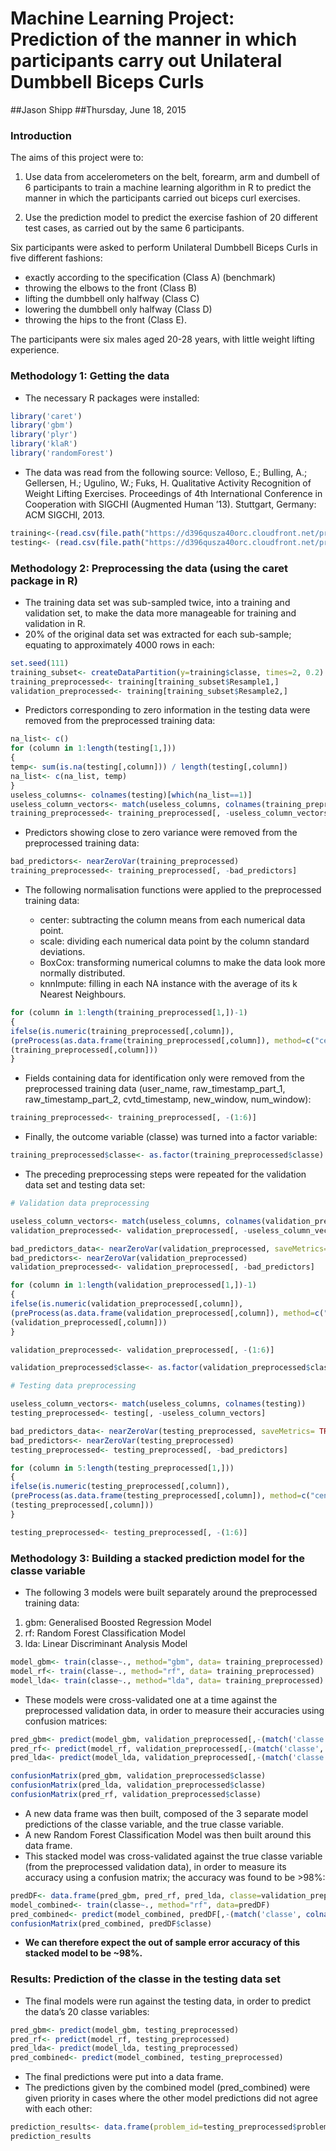 # Machine Learning Project: Prediction of the manner in which participants carry out Unilateral Dumbbell Biceps Curls    
##Jason Shipp
##Thursday, June 18, 2015
  
### Introduction

The aims of this project were to:

1. Use data from accelerometers on the belt, forearm, arm and dumbell of 6 participants to train a machine learning algorithm in R to predict the manner in which the participants carried out biceps curl exercises.

2. Use the prediction model to predict the exercise fashion of 20 different test cases, as carried
out by the same 6 participants.

Six participants were asked to perform Unilateral Dumbbell Biceps Curls in five different fashions: 

* exactly according to the specification (Class A) (benchmark)
* throwing the elbows to the front (Class B)
* lifting the dumbbell only halfway (Class C) 
* lowering the dumbbell only halfway (Class D)
* throwing the hips to the front (Class E). 

The participants were six males aged 20-28 years, with little weight lifting experience.  

### Methodology 1: Getting the data

* The necessary R packages were installed:

```r
library('caret')
library('gbm')
library('plyr')
library('klaR')
library('randomForest')
```
* The data was read from the following source:
Velloso, E.; Bulling, A.; Gellersen, H.; Ugulino, W.; Fuks, H.
Qualitative Activity Recognition of Weight Lifting Exercises. Proceedings of 4th International Conference in Cooperation with SIGCHI (Augmented Human '13).
Stuttgart, Germany: ACM SIGCHI, 2013.

```r
training<-(read.csv(file.path("https://d396qusza40orc.cloudfront.net/predmachlearn/pml-training.csv"), stringsAsFactors=FALSE))
testing<- (read.csv(file.path("https://d396qusza40orc.cloudfront.net/predmachlearn/pml-testing.csv"), stringsAsFactors=FALSE))
```

### Methodology 2: Preprocessing the data (using the caret package in R)

* The training data set was sub-sampled twice, into a training and validation set, to make the data more manageable for training and validation in R. 
* 20% of the original data set was extracted for each sub-sample; equating to approximately 4000 rows in each:

```r
set.seed(111)
training_subset<- createDataPartition(y=training$classe, times=2, 0.2)
training_preprocessed<- training[training_subset$Resample1,]
validation_preprocessed<- training[training_subset$Resample2,]
```

* Predictors corresponding to zero information in the testing data were removed from the preprocessed training data:

```r
na_list<- c()
for (column in 1:length(testing[1,]))
{
temp<- sum(is.na(testing[,column])) / length(testing[,column])
na_list<- c(na_list, temp)
}
useless_columns<- colnames(testing)[which(na_list==1)]
useless_column_vectors<- match(useless_columns, colnames(training_preprocessed))
training_preprocessed<- training_preprocessed[, -useless_column_vectors]
```

* Predictors showing close to zero variance were removed from the preprocessed training data:

```r
bad_predictors<- nearZeroVar(training_preprocessed)
training_preprocessed<- training_preprocessed[, -bad_predictors]
```

* The following normalisation functions were applied to the preprocessed training data:
	
	+ center: subtracting the column means from each numerical data point.
	+ scale: dividing each numerical data point by the column standard deviations.
	+ BoxCox: transforming numerical columns to make the data look more normally distributed.
	+ knnImpute: filling in each NA instance with the average of its k Nearest Neighbours.

```r
for (column in 1:length(training_preprocessed[1,])-1)
{
ifelse(is.numeric(training_preprocessed[,column]), 
(preProcess(as.data.frame(training_preprocessed[,column]), method=c("center", "scale", "BoxCox", "knnImpute"))),
(training_preprocessed[,column]))
}
```
* Fields containing data for identification only were removed from the preprocessed training data (user_name, raw_timestamp_part_1, 
raw_timestamp_part_2, cvtd_timestamp, new_window, num_window):

```r
training_preprocessed<- training_preprocessed[, -(1:6)]
```

* Finally, the outcome variable (classe) was turned into a factor variable:

```r
training_preprocessed$classe<- as.factor(training_preprocessed$classe)
```

* The preceding preprocessing steps were repeated for the validation data set and testing data set:

```r
# Validation data preprocessing

useless_column_vectors<- match(useless_columns, colnames(validation_preprocessed))
validation_preprocessed<- validation_preprocessed[, -useless_column_vectors]

bad_predictors_data<- nearZeroVar(validation_preprocessed, saveMetrics= TRUE)
bad_predictors<- nearZeroVar(validation_preprocessed)
validation_preprocessed<- validation_preprocessed[, -bad_predictors] 

for (column in 1:length(validation_preprocessed[1,])-1)
{
ifelse(is.numeric(validation_preprocessed[,column]), 
(preProcess(as.data.frame(validation_preprocessed[,column]), method=c("center", "scale", "BoxCox", "knnImpute"))),
(validation_preprocessed[,column]))
}

validation_preprocessed<- validation_preprocessed[, -(1:6)]

validation_preprocessed$classe<- as.factor(validation_preprocessed$classe)

# Testing data preprocessing

useless_column_vectors<- match(useless_columns, colnames(testing))
testing_preprocessed<- testing[, -useless_column_vectors]

bad_predictors_data<- nearZeroVar(testing_preprocessed, saveMetrics= TRUE)
bad_predictors<- nearZeroVar(testing_preprocessed)
testing_preprocessed<- testing_preprocessed[, -bad_predictors] 

for (column in 5:length(testing_preprocessed[1,]))
{
ifelse(is.numeric(testing_preprocessed[,column]), 
(preProcess(as.data.frame(testing_preprocessed[,column]), method=c("center", "scale", "BoxCox", "knnImpute"))),
(testing_preprocessed[,column]))
}

testing_preprocessed<- testing_preprocessed[, -(1:6)]
```  

### Methodology 3: Building a stacked prediction model for the classe variable

* The following 3 models were built separately around the preprocessed training data:

1. gbm: Generalised Boosted Regression Model
2. rf: Random Forest Classification Model
3. lda: Linear Discriminant Analysis Model

```r
model_gbm<- train(classe~., method="gbm", data= training_preprocessed)
model_rf<- train(classe~., method="rf", data= training_preprocessed)
model_lda<- train(classe~., method="lda", data= training_preprocessed)
```

* These models were cross-validated one at a time against the preprocessed validation data, in order to measure their accuracies using confusion matrices:

```r
pred_gbm<- predict(model_gbm, validation_preprocessed[,-(match('classe', colnames(validation_preprocessed)))])
pred_rf<- predict(model_rf, validation_preprocessed[,-(match('classe', colnames(validation_preprocessed)))])
pred_lda<- predict(model_lda, validation_preprocessed[,-(match('classe', colnames(validation_preprocessed)))])
```
```r
confusionMatrix(pred_gbm, validation_preprocessed$classe)
confusionMatrix(pred_lda, validation_preprocessed$classe)
confusionMatrix(pred_rf, validation_preprocessed$classe)
```

* A new data frame was then built, composed of the 3 separate model predictions of the classe variable, and the true classe variable.
* A new Random Forest Classification Model was then built around this data frame.
* This stacked model was cross-validated against the true classe variable (from the preprocessed validation data), in order to measure its accuracy
using a confusion matrix; the accuracy was found to be >98%:

```r
predDF<- data.frame(pred_gbm, pred_rf, pred_lda, classe=validation_preprocessed$classe)
model_combined<- train(classe~., method="rf", data=predDF)
pred_combined<- predict(model_combined, predDF[,-(match('classe', colnames(predDF)))])
confusionMatrix(pred_combined, predDF$classe)
```

* __We can therefore expect the out of sample error accuracy of this stacked model to be ~98%.__    

### Results: Prediction of the classe in the testing data set

* The final models were run against the testing data, in order to predict the data's 20 classe variables:

```r
pred_gbm<- predict(model_gbm, testing_preprocessed)
pred_rf<- predict(model_rf, testing_preprocessed)
pred_lda<- predict(model_lda, testing_preprocessed)
pred_combined<- predict(model_combined, testing_preprocessed)
```

* The final predictions were put into a data frame.
* The predictions given by the combined model (pred_combined) were given priority in cases where the other model predictions did not agree with each other:

```r
prediction_results<- data.frame(problem_id=testing_preprocessed$problem_id, pred_gbm, pred_rf, pred_lda, pred_combined)
prediction_results
```
